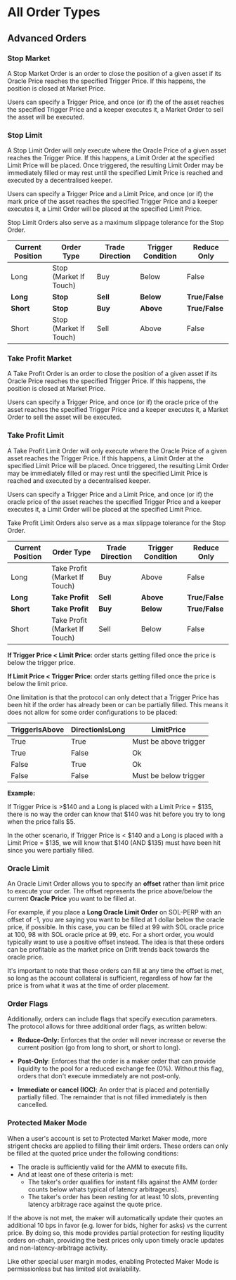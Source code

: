 
# All Order Types

## Advanced Orders

### Stop Market

A Stop Market Order is an order to close the position of a given asset if its Oracle Price reaches the specified Trigger Price. If this happens, the position is closed at Market Price.

Users can specify a Trigger Price, and once (or if) the of the asset reaches the specified Trigger Price and a keeper executes it, a Market Order to sell the asset will be executed.

### Stop Limit

A Stop Limit Order will only execute where the Oracle Price of a given asset reaches the Trigger Price. If this happens, a Limit Order at the specified Limit Price will be placed. Once triggered, the resulting Limit Order may be immediately filled or may rest until the specified Limit Price is reached and executed by a decentralised keeper.

Users can specify a Trigger Price and a Limit Price, and once (or if) the mark price of the asset reaches the specified Trigger Price and a keeper executes it, a Limit Order will be placed at the specified Limit Price.

Stop Limit Orders also serve as a maximum slippage tolerance for the Stop Order.

| Current Position | Order Type             | Trade Direction | Trigger Condition | Reduce Only    |
| ---------------- | ---------------------- | --------------- | ----------------- | -------------- |
| Long             | Stop (Market If Touch) | Buy             | Below             | False          |
| **Long**         | **Stop**               | **Sell**        | **Below**         | **True/False** |
| **Short**        | **Stop**               | **Buy**         | **Above**         | **True/False** |
| Short            | Stop (Market If Touch) | Sell            | Above             | False          |

### Take Profit Market

A Take Profit Order is an order to close the position of a given asset if its Oracle Price reaches the specified Trigger Price. If this happens, the position is closed at Market Price.

Users can specify a Trigger Price, and once (or if) the oracle price of the asset reaches the specified Trigger Price and a keeper executes it, a Market Order to sell the asset will be executed.

### Take Profit Limit

A Take Profit Limit Order will only execute where the Oracle Price of a given asset reaches the Trigger Price. If this happens, a Limit Order at the specified Limit Price will be placed. Once triggered, the resulting Limit Order may be immediately filled or may rest until the specified Limit Price is reached and executed by a decentralised keeper.

Users can specify a Trigger Price and a Limit Price, and once (or if) the oracle price of the asset reaches the specified Trigger Price and a keeper executes it, a Limit Order will be placed at the specified Limit Price.

Take Profit Limit Orders also serve as a max slippage tolerance for the Stop Order.

| Current Position | Order Type                    | Trade Direction | Trigger Condition | Reduce Only    |
| ---------------- | ----------------------------- | --------------- | ----------------- | -------------- |
| Long             | Take Profit (Market If Touch) | Buy             | Above             | False          |
| **Long**         | **Take Profit**               | **Sell**        | **Above**         | **True/False** |
| **Short**        | **Take Profit**               | **Buy**         | **Below**         | **True/False** |
| Short            | Take Profit (Market If Touch) | Sell            | Below             | False          |


<Callout type="warning" emoji="⚠️">

**If Trigger Price < Limit Price:** order starts getting filled once the price is below the trigger price.

**If Limit Price < Trigger Price:** order starts getting filled once the price is below the limit price.

</Callout>

One limitation is that the protocol can only detect that a Trigger Price has been hit if the order has already been or can be partially filled. This means it does not allow for some order configurations to be placed:

| TriggerIsAbove | DirectionIsLong | LimitPrice            |
| -------------- | --------------- | --------------------- |
| True           | True            | Must be above trigger |
| True           | False           | Ok                    |
| False          | True            | Ok                    |
| False          | False           | Must be below trigger |

<Callout type="info" emoji="⬇️">

**Example:**

If Trigger Price is >\$140 and a Long is placed with a Limit Price = \$135, there is no way the order can know that \$140 was hit before you try to long when the price falls \$5.

In the other scenario, if Trigger Price is < \$140 and a Long is placed with a Limit Price = \$135, we will know that \$140 (AND \$135) must have been hit since you were partially filled.

</Callout>

### Oracle Limit

An Oracle Limit Order allows you to specify an **offset** rather than limit price to execute your order. The offset represents the price above/below the current **Oracle Price** you want to be filled at.

For example, if you place a **Long Oracle Limit Order** on SOL-PERP with an offset of -1, you are saying you want to be filled at 1 dollar below the oracle price, if possible. In this case, you can be filled at 99 with SOL oracle price at 100, 98 with SOL oracle price at 99, etc. For a short order, you would typically want to use a positive offset instead. The idea is that these orders can be profitable as the market price on Drift trends back towards the oracle price.

It's important to note that these orders can fill at any time the offset is met, so long as the account collateral is sufficient, regardless of how far the price is from what it was at the time of order placement.


### Order Flags

Additionally, orders can include flags that specify execution parameters. The protocol allows for three additional order flags, as written below:

- **Reduce-Only:** Enforces that the order will never increase or reverse the current position (go from long to short, or short to long).

- **Post-Only**: Enforces that the order is a maker order that can provide liquidity to the pool for a reduced exchange fee (0%). Without this flag, orders that don't execute immediately are not post-only.

- **Immediate or cancel (IOC)**: An order that is placed and potentially partially filled. The remainder that is not filled immediately is then cancelled.


### Protected Maker Mode
When a user's account is set to Protected Market Maker mode, more strigent checks are applied to filling their limit orders. These orders can only be filled at the quoted price under the following conditions:

- The oracle is sufficiently valid for the AMM to execute fills.
- And at least one of these criteria is met:
  - The taker's order qualifies for instant fills against the AMM (order counts below whats typical of latency arbitrageurs).
  - The taker's order has been resting for at least 10 slots, preventing latency arbitrage race against the quote price.

If the above is not met, the maker will automatically update their quotes an additional 10 bps in favor (e.g. lower for bids, higher for asks) vs the current price. By doing so, this mode provides partial protection for resting liqudity orders on-chain, providing the best prices only upon timely oracle updates and non-latency-arbitrage activity.

Like other special user margin modes, enabling Protected Maker Mode is permissionless but has limited slot availability.

